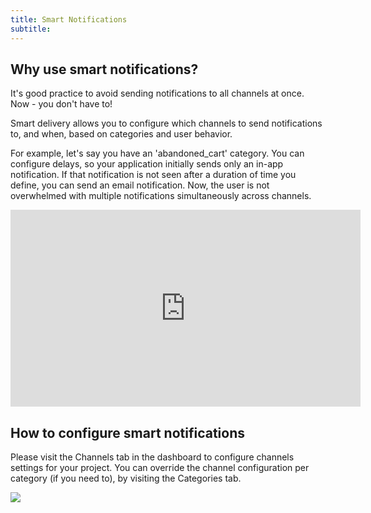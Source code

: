 ```yaml
---
title: Smart Notifications
subtitle:
---
```


## Why use smart notifications?

It's good practice to avoid sending notifications to all channels at once. Now - you don't have to!

Smart delivery allows you to configure which channels to send notifications to, and when, based on categories and user behavior.

For example, let's say you have an 'abandoned_cart' category. You can configure delays, so your application initially sends only an in-app notification. If that notification is not seen after a duration of time you define, you can send an email notification. Now, the user is not overwhelmed with multiple notifications simultaneously across channels.

<iframe
  width="560"
  height="315"
  src="https://www.youtube.com/embed/P4gPQjs1bnQ"
  title="YouTube video player"
  frameBorder="0"
  allow="accelerometer; autoplay; clipboard-write; encrypted-media; gyroscope; picture-in-picture"
  allowFullScreen
></iframe>

## How to configure smart notifications

Please visit the Channels tab in the dashboard to configure channels settings for your project. You can override the channel configuration per category (if you need to), by visiting the Categories tab.

<img className="full-mobile" src="/docs/uploads/ConfigureSmartChannels.png" />
